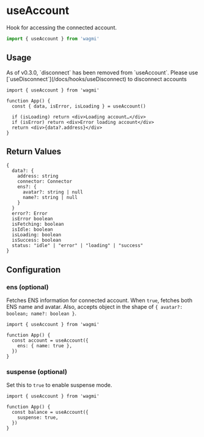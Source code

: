 
# useAccount

Hook for accessing the connected account.

```ts
import { useAccount } from 'wagmi'
```

## Usage

<Callout>
  As of v0.3.0, `disconnect` has been removed from `useAccount`. Please use
  [`useDisconnect`](/docs/hooks/useDisconnect) to disconnect accounts
</Callout>

```tsx
import { useAccount } from 'wagmi'

function App() {
  const { data, isError, isLoading } = useAccount()

  if (isLoading) return <div>Loading account…</div>
  if (isError) return <div>Error loading account</div>
  return <div>{data?.address}</div>
}
```

## Return Values

```tsx
{
  data?: {
    address: string
    connector: Connector
    ens?: {
      avatar?: string | null
      name?: string | null
    }
  }
  error?: Error
  isError boolean
  isFetching: boolean
  isIdle: boolean
  isLoading: boolean
  isSuccess: boolean
  status: "idle" | "error" | "loading" | "success"
}
```

## Configuration

### ens (optional)

Fetches ENS information for connected account. When `true`, fetches both ENS name and avatar. Also, accepts object in the shape of `{ avatar?: boolean; name?: boolean }`.

```tsx {5}
import { useAccount } from 'wagmi'

function App() {
  const account = useAccount({
    ens: { name: true },
  })
}
```

### suspense (optional)

Set this to `true` to enable suspense mode.

```tsx {5}
import { useAccount } from 'wagmi'

function App() {
  const balance = useAccount({
    suspense: true,
  })
}
```
